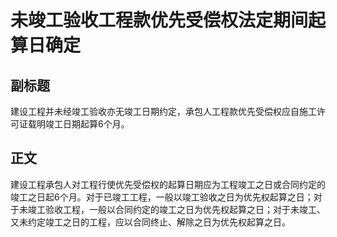 # 未竣工验收工程款优先受偿权法定期间起算日确定
## 副标题
建设工程并未经竣工验收亦无竣工日期约定，承包人工程款优先受偿权应自施工许可证载明竣工日期起算6个月。
## 正文
建设工程承包人对工程行使优先受偿权的起算日期应为工程竣工之日或合同约定的竣工之日起6个月。对于已竣工工程，一般以竣工验收之日为优先权起算之日；对于未竣工验收工程，一般以合同约定的竣工之日为优先权起算之日；对于未竣工、又未约定竣工之日的工程，应以合同终止、解除之日为优先权起算之日。